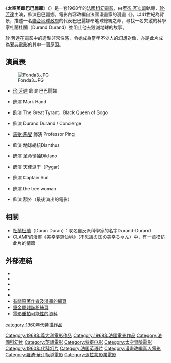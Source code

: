 {{noteTA
|T=zh-tw:上空英雄; zh-hk:太空英雌巴巴麗娜; zh-cn:太空英雄芭芭丽娜;
|G1=Show
|1=zh-tw:上空英雄; zh-hk:太空英雌巴巴麗娜; zh-cn:太空英雄芭芭丽娜;
|2=zh-hans:瓦迪姆;zh-tw:華汀;
}}
{{Infobox film
| name           = 太空英雌巴巴麗娜
| original_name = ''Barbarella''
| image          = barbarella-poster.jpg
| image_size     = 235px
| caption        = 電影海報
| director       = [[罗杰·瓦迪姆|罗杰·瓦迪姆]]
| producer       = [[迪諾·德·勞倫提斯|迪諾·德·勞倫提斯]]
| screenplay     = {{link-en|特里·索澤恩|Terry Southern}}<br />羅渣·華汀<br />Claude Brulé<br />Vittorio Bonicelli<br />Clement Biddle Wood<br />{{link-en|布萊恩·竇加|Brian Degas}}<br />{{link-en|圖多爾·蓋茨|Tudor Gates}}<br />{{link-en|尚·格·佛赫斯特|Jean-Claude Forest}}
| based_on    = 《{{link-en|太空英雌巴巴麗娜 (漫畫)|Barbarella (comics)|太空英雌巴巴麗娜}}》<br />''Barbarella''<br />作者：尚·格·佛赫斯特
| starring       = [[珍·芳達|珍·芳達]]<br />{{link-en|原高·托尼斯|Ugo Tognazzi}}<br />{{link-en|安妮德·巴蘭寶|Anita Pallenberg}}<br />{{link-en|米路·奧舒亞|Milo O'Shea}}<br />[[馬歇·馬叟|馬歇·馬叟]]<br />{{link-en|克勞德·多芬|Claude Dauphin (actor)}}<br />{{link-en|大衛·漢明斯|David Hemmings}}<br />{{link-en|尊·菲力·羅|John Phillip Law}}
| music          = {{link-en|Bob Crewe|Bob Crewe}}<br />{{link-en|查爾斯·福克斯|Charles Fox (composer)}}
| cinematography = {{link-en|Claude Renoir|Claude Renoir}}
| editing        = {{link-en|Victoria Mercanton|Victoria Mercanton}}
| studio         = Marianne Productions<br />{{link-en|Dino de Laurentiis Cinematografica|Dino de Laurentiis Cinematografica}}
| distributor    = [[派拉蒙電影公司|派拉蒙電影公司]]
| released       = {{flagicon|USA}} {{start date|1968|10|10}}<br />{{flagicon|ITA}} {{start date|1968|10|18}}<br />{{flagicon|FRA}} {{start date|1968|10|25}}
| runtime        = 98分鐘
| country        = [[法國電影|法國]]<br />[[意大利電影|意大利]]
| language       = [[英語|英語]]
| budget         = 400萬至900萬美元
| gross          = 550萬美元
| cn_name        = 太空英雄芭芭丽娜
| hk_name        = 太空英雌巴巴麗娜
| tw_name        = 上空英雄
}}
《'''太空英雌巴巴麗娜'''》（{{lang-fr|''Barbarella''}}）是一套1968年的[[法國電影|法國]][[科幻電影|科幻電影]]，由[[罗杰·瓦迪姆|罗杰·瓦迪姆]]執導，[[珍·芳達|珍·芳達]]主演，飾演巴巴麗娜。電影內容改編自法國漫畫家{{link-en|尚·格·佛赫斯特|Jean-Claude Forest}}的漫畫《{{link-en|太空英雌巴巴麗娜 (漫畫)|Barbarella (comics)|太空英雌巴巴麗娜}}》，以41世紀為背景，描述一名[[世界政府|聯合地球政府]]的代表巴巴麗娜奉地球總統之命，尋找一名失蹤的科學家杜蘭杜蘭（Durand Durand）並阻止他去毀滅地球的故事。

珍·芳達在電影中的造型非常性感，令她成為當年不少人的幻想對像，亦是此片成為[[邪典電影|邪典電影]]的其中一個原因。

== 演員表 ==
[[File:Fonda3.JPG|thumb]]
* [[珍·芳達|珍·芳達]] 飾演 巴巴麗娜
* {{link-en|原高·托尼斯|Ugo Tognazzi}} 飾演 Mark Hand
* {{link-en|安妮德·巴蘭寶|Anita Pallenberg}} 飾演 The Great Tyrant，Black Queen of Sogo
* {{link-en|米路·奧舒亞|Milo O'Shea}} 飾演 Durand Durand / Concierge
* [[馬歇·馬叟|馬歇·馬叟]] 飾演 Professor Ping
* {{link-en|克勞德·多芬|Claude Dauphin (actor)}} 飾演 地球總統Dianthus
* {{link-en|大衛·漢明斯|David Hemmings}} 飾演 革命領袖Dildano
* {{link-en|尊·菲力·羅|John Phillip Law}} 飾演 天使派干（Pygar）
* {{link-en|Serge Marquand|Serge Marquand}} 飾演 Captain Sun
* {{link-en|Fabienne Shine|Fabienne Shine|Fabienne Fabre}} 飾演 the tree woman
* {{link-en|Diane Bond|Diane Bond}} 飾演 額外（最後演出的電影）

== 相關 ==
* [[杜蘭杜蘭|杜蘭杜蘭]]（Duran Duran）：取名自反派科學家的名字Durand-Durand
* [[CLAMP|CLAMP]]的漫畫《[[美幸夢遊仙境|美幸夢遊仙境]]》（不思議の国の美幸ちゃん）中，有一章模仿此片的情節

== 外部連結 ==
{{Wikiquote|Barbarella}}
* {{imdb title|id=0062711|title=太空英雌巴巴麗娜}}
* {{Amg movie|3911|太空英雌巴巴麗娜}}
* {{tcmdb title|17963|太空英雌巴巴麗娜}}
* {{mojo title|id=barbarella|title=太空英雌巴巴麗娜}}
* {{rotten-tomatoes|id=barbarella|title=太空英雌巴巴麗娜}}
* [http://www.hollywoodcomics.com/forestbbd.html 有關原著作者及漫畫的網頁]{{Wayback|url=http://www.hollywoodcomics.com/forestbbd.html |date=20100502024041 }}
* [http://www.heavymetalmagazinefanpage.com/moviesbarbarella1968.html 重金屬雜誌粉絲頁]{{Wayback|url=http://www.heavymetalmagazinefanpage.com/moviesbarbarella1968.html |date=20100808014748 }}
* [http://news.planetorigo.com/article.php?poarticle_id=466 電影重拍可能性的資料]{{dead link|date=2017年12月 |bot=InternetArchiveBot |fix-attempted=yes }}

{{DEFAULTSORT:Barbarella}}
[[Category:1968年義大利電影作品|Category:1968年義大利電影作品]]
[[Category:1968年法國電影作品|Category:1968年法國電影作品]]
[[Category:法國科幻片|Category:法國科幻片]]
[[Category:英語電影|Category:英語電影]]
[[category:1960年代特攝作品|category:1960年代特攝作品]]
[[Category:特摄电影|Category:特摄电影]]
[[Category:太空冒險電影|Category:太空冒險電影]]
[[Category:1960年代科幻片|Category:1960年代科幻片]]
[[Category:法国英语片|Category:法国英语片]]
[[Category:漫畫改編真人電影|Category:漫畫改編真人電影]]
[[Category:羅渣·華汀執導電影|Category:羅渣·華汀執導電影]]
[[Category:派拉蒙影業電影|Category:派拉蒙影業電影]]